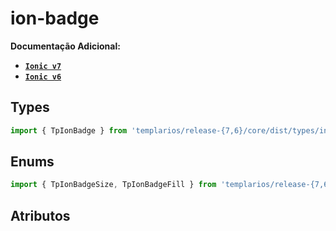 
<Meta of={badgeStories} />

# ion-badge

**Documentação Adicional:**

- **[`Ionic v7`](https://ionicframework.com/docs/api/badge)**
- **[`Ionic v6`](https://ionicframework.com/docs/v6/api/badge)**

## Types

```ts
import { TpIonBadge } from 'templarios/release-{7,6}/core/dist/types/interfaces';
```

## Enums

```ts
import { TpIonBadgeSize, TpIonBadgeFill } from 'templarios/release-{7,6}/core/dist/types/interfaces';
```

## Atributos

<Canvas of={badgeStories.Default} />
<Controls of={badgeStories.Default} />
